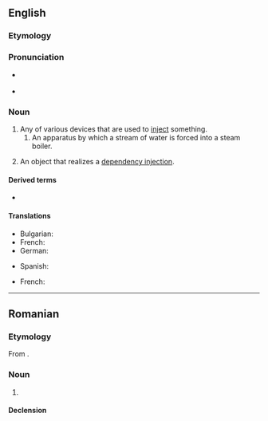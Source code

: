 ==English==
{{wikipedia}}

===Etymology===
{{suffix|en|inject|or}}

===Pronunciation===
* {{a|GA}} {{IPA|en|/ɪnˈdʒɛktɚ/}}
* {{rhymes|en|ɛktə(ɹ)|s=3}}

===Noun===
{{en-noun}}

# Any of various devices that are used to [[inject]] something.
## An apparatus by which a stream of water is forced into a steam boiler.
# {{lb|en|object-oriented programming}} An object that realizes a [[dependency injection]].

====Derived terms====
* {{l|en|autoinjector}}

====Translations====
{{trans-top|device used to inject}}
* Bulgarian: {{t|bg|инжектор|m}}
* French: {{t+|fr|injecteur|m}}
* German: {{t+|de|Einspritzdüse|f}}
{{trans-mid}}
* Spanish: {{t|es|inyector|m}}
{{trans-bottom}}

{{trans-top|object-oriented programming}}
* French: {{t+|fr|injecteur|m}}
{{trans-mid}}
{{trans-bottom}}

----

==Romanian==

===Etymology===
From {{bor|ro|fr|injecteur}}.

===Noun===
{{ro-noun|n|injectoare}}

# {{l|en|injector}}

====Declension====
{{ro-noun-n|pl=injectoare}}